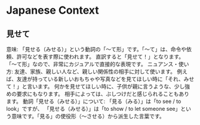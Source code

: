 # Japanese Context

## 見せて

意味: 「見せる（みせる）」という動詞の「〜て形」です。「〜て」は、命令や依頼、許可などを表す際に使われます。
直訳すると「見せて！」となります。
「〜て形」なので、非常にカジュアルで直接的な表現です。
ニュアンス・使い方:
友達、家族、親しい人など、親しい関係性の相手に対して使います。
例えば、友達が持っている新しいおもちゃや写真などを見てほしい時に「それ、みせて！」と言います。
何かを見せてほしい時に、子供が親に言うような、少し強めの要求にもなります。
相手によっては、ぶしつけだと感じられることもあります。
動詞「見せる（みせる）」について:
「見る（みる）」は「to see / to look」ですが、
「見せる（みせる）」は「to show / to let someone see」という意味です。「見る」の使役形（〜させる）から派生した言葉です。
